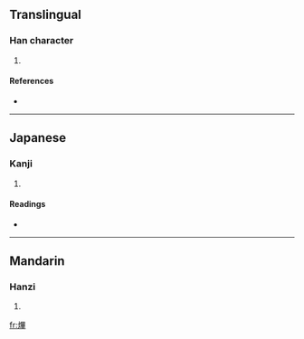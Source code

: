 ==Translingual==

===Han character===
{{Han char|rn=86|rad=火|as=11|sn=15|four=9605<sub>4</sub>|canj=火田廿十 (FWTJ)}}

# {{defn|Han|sort=火11}}

====References====
* {{Han ref|kx=0680.120|dkj=19324|dj=1091.180|hdz=32228.160|uh=719A|ud=29082|bh=E667|bd=58983}}

----

==Japanese==

===Kanji===
{{ja-kanji|grade=|rs=火11}}

# {{defn|Japanese}}

====Readings====
* {{ja-readings|on=[[ひつ]] (hitsu), [[ひち]] (hichi)|kun=}}

----

==Mandarin==

===Hanzi===
{{cmn-hanzi|pin=[[bì]] ([[bi4]]), [[shú]] ([[shu2]])|wg=pi<sup>4</sup>, shu<sup>2</sup>}}

# {{defn|Mandarin}}

[[fr:熚]]